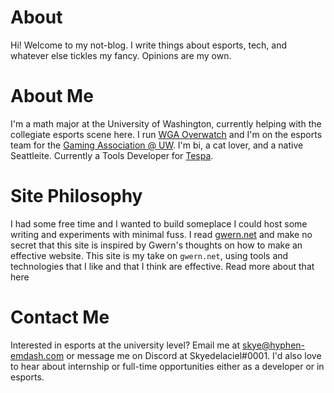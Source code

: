 
<Navbar/>

# About

Hi! Welcome to my not-blog. I write things about esports, tech, and whatever else tickles
my fancy. Opinions are my own. 

# About Me

I'm a math major at the University of Washington, currently helping with the collegiate
esports scene here. I run [WGA Overwatch](https://discord.gg/m4rTxEQ) and I'm on the 
esports team for the [Gaming Association @ UW](https://discord.gg/z5pWGrr). I'm bi, a cat
lover, and a native Seattleite. Currently a Tools Developer for [Tespa](https://tespa.org/).

# Site Philosophy
I had some free time and I wanted to build someplace I could host some writing and 
experiments with minimal fuss. I read [gwern.net](https://gwern.net/About) and make no
secret that this site is inspired by Gwern's thoughts on how to make an effective website.
This site is my take on `gwern.net`, using tools and technologies that I like and that I
think are effective. Read more about that <Link to="/technology/about">here</Link>

# Contact Me
Interested in esports at the university level? Email me at [skye@hyphen-emdash.com](mailto:skye@hyphen-emdash.com)
or message me on Discord at Skyedelaciel#0001. I'd also love to hear about internship
or full-time opportunities either as a developer or in esports. 
